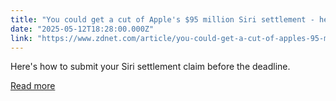 ```yaml
---
title: "You could get a cut of Apple's $95 million Siri settlement - here's how"
date: "2025-05-12T18:28:00.000Z"
link: "https://www.zdnet.com/article/you-could-get-a-cut-of-apples-95-million-siri-settlement-heres-how/"
---
```


Here's how to submit your Siri settlement claim before the deadline.

[Read more](https://www.zdnet.com/article/you-could-get-a-cut-of-apples-95-million-siri-settlement-heres-how/)
